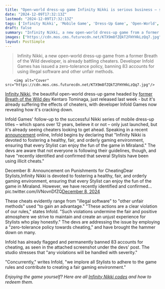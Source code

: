 ```yaml
---
title: "Open-world dress-up game Infinity Nikki is serious business – so serious its devs have already banned over 80 accounts for cheating: 'We implore all Stylists to adhere to the game rules'"
date: "2024-12-09T17:32:13Z"
lastmod: "2024-12-09T17:32:13Z"
tags: ['Infinity Nikki', 'Mobile Game', 'Dress-Up Game', 'Open-World', 'Cheating']
draft: false
summary: "Infinity Nikki, a new open-world dress-up game from a former Breath of the Wild developer, is already battling cheaters.  Developer Infold Games has issued a zero-tolerance policy, banning 83 accounts for using illegal software and other unfair methods."
images: ["https://cdn.mos.cms.futurecdn.net/KTX9m8fZQkT2FHYHkLzQq7.jpg"]
layout: PostSimple
---
```

> Infinity Nikki, a new open-world dress-up game from a former Breath of the Wild developer, is already battling cheaters.  Developer Infold Games has issued a zero-tolerance policy, banning 83 accounts for using illegal software and other unfair methods.


        <img alt="Cover" src="https://cdn.mos.cms.futurecdn.net/KTX9m8fZQkT2FHYHkLzQq7.jpg"/>
        
[<u>Infinity Nikki</u>](https://www.gamesradar.com/games/open-world/infinity-nikki-is-a-stunning-open-world-game-that-somehow-fits-in-almost-everything-ive-ever-wanted-and-i-already-cant-wait-to-play-more/), the beautiful open-world dress-up game headed by [<u>former Breath of the Wild dev</u>](https://www.gamesradar.com/ive-not-stopped-thinking-about-this-open-world-dress-up-game-from-a-former-breath-of-the-wild-dev-for-2-years-and-now-it-finally-has-a-playtest/) Kentaro Tominaga, just released last week - but it's already suffering the effects of cheaters, with developer Infold Games now revealing how it's cracking down.

Infold Games' follow-up to the successful Nikki series of mobile dress-up titles – which spans over 12 years, believe it or not – only just launched, but it's already seeing cheaters looking to get ahead. Speaking in a recent [<u>announcement</u>](https://x.com/InfinityNikkiEN/status/1865793643682181383) online, Infold begins by declaring that "Infinity Nikki is devoted to fostering a healthy, fair, and orderly gaming environment, ensuring that every Stylist can enjoy the fun of the game in Miraland." The devs are aware that not everyone is following their guidelines, though, and have "recently identified and confirmed that several Stylists have been using illicit cheats."

December 8: Announcement on Punishments for CheatingDear Stylists,Infinity Nikki is devoted to fostering a healthy, fair, and orderly gaming environment, ensuring that every Stylist can enjoy the fun of the game in Miraland. However, we have recently identified and confirmed… pic.twitter.com/iVNovnDfZQ[December 8, 2024](https://twitter.com/InfinityNikkiEN/status/1865793643682181383)

These cheats evidently range from "illegal software" to "other unfair methods" used "to gain an advantage." "These actions are a clear violation of our rules," states Infold. "Such violations undermine the fair and positive atmosphere we strive to maintain and create an unjust experience for Stylists who play honestly." The devs are addressing the issue by employing a "zero-tolerance policy towards cheating," and have brought the hammer down on many.

Infold has already flagged and permanently banned 83 accounts for cheating, as seen in the attached screenshot under the devs' post. The studio stresses that "any violations will be handled with severity." 

"Concurrently," writes Infold, "we implore all Stylists to adhere to the game rules and contribute to creating a fair gaming environment." 

*Enjoying the game yourself? Here are all *[<u><em>Infinity Nikki codes</em></u>](https://www.gamesradar.com/games/open-world/infinity-nikki-codes-redeem/)* and how to redeem them.*
        